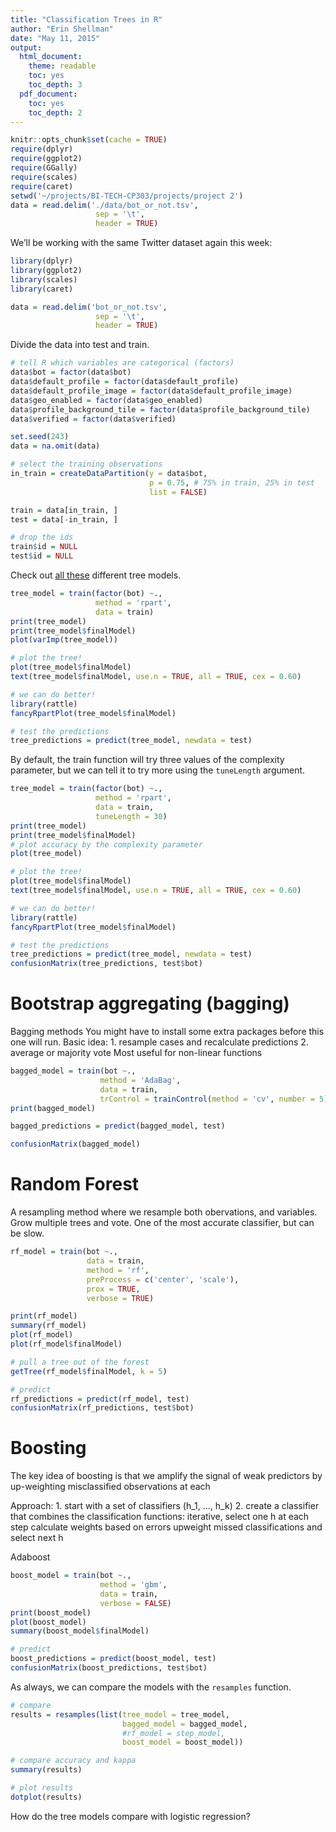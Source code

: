 ```yaml
---
title: "Classification Trees in R"
author: "Erin Shellman"
date: "May 11, 2015"
output:
  html_document:
    theme: readable
    toc: yes
    toc_depth: 3
  pdf_document:
    toc: yes
    toc_depth: 2
---
```


```r
knitr::opts_chunk$set(cache = TRUE)
require(dplyr)
require(ggplot2)
require(GGally)
require(scales)
require(caret)
setwd('~/projects/BI-TECH-CP303/projects/project 2')
data = read.delim('./data/bot_or_not.tsv',
                   sep = '\t',
                   header = TRUE)
```

We'll be working with the same Twitter dataset again this week:
```r
library(dplyr)
library(ggplot2)
library(scales)
library(caret)

data = read.delim('bot_or_not.tsv',
                   sep = '\t',
                   header = TRUE)
```

Divide the data into test and train.
```r
# tell R which variables are categorical (factors)
data$bot = factor(data$bot)
data$default_profile = factor(data$default_profile)
data$default_profile_image = factor(data$default_profile_image)
data$geo_enabled = factor(data$geo_enabled)
data$profile_background_tile = factor(data$profile_background_tile)
data$verified = factor(data$verified)

set.seed(243)
data = na.omit(data)

# select the training observations
in_train = createDataPartition(y = data$bot,
                               p = 0.75, # 75% in train, 25% in test
                               list = FALSE)

train = data[in_train, ]
test = data[-in_train, ]

# drop the ids
train$id = NULL
test$id = NULL
```

Check out [all these](http://topepo.github.io/caret/Tree_Based_Model.html) 
different tree models. 

```r
tree_model = train(factor(bot) ~., 
                   method = 'rpart',
                   data = train)
print(tree_model)
print(tree_model$finalModel)
plot(varImp(tree_model))

# plot the tree!
plot(tree_model$finalModel)
text(tree_model$finalModel, use.n = TRUE, all = TRUE, cex = 0.60)

# we can do better!
library(rattle)
fancyRpartPlot(tree_model$finalModel)

# test the predictions
tree_predictions = predict(tree_model, newdata = test)
```

By default, the train function will try three values of the complexity 
parameter, but we can tell it to try more using the `tuneLength` argument.

```r
tree_model = train(factor(bot) ~., 
                   method = 'rpart',
                   data = train, 
                   tuneLength = 30)
print(tree_model)
print(tree_model$finalModel)
# plot accuracy by the complexity parameter
plot(tree_model)

# plot the tree!
plot(tree_model$finalModel)
text(tree_model$finalModel, use.n = TRUE, all = TRUE, cex = 0.60)

# we can do better!
library(rattle)
fancyRpartPlot(tree_model$finalModel)

# test the predictions
tree_predictions = predict(tree_model, newdata = test)
confusionMatrix(tree_predictions, test$bot)
```

# Bootstrap aggregating (bagging)

Bagging methods You might have to install some extra packages before this one 
will run.
Basic idea:
  1. resample cases and recalculate predictions	
	2. average or majority vote
	Most useful for non-linear functions


```r
bagged_model = train(bot ~.,
                    method = 'AdaBag',
                    data = train,
                    trControl = trainControl(method = 'cv', number = 5))
print(bagged_model)

bagged_predictions = predict(bagged_model, test)

confusionMatrix(bagged_model)
```

# Random Forest

A resampling method where we resample both obervations, and variables. Grow 
multiple trees and vote. One of the most accurate classifier, but can be slow.

```r
rf_model = train(bot ~., 
                 data = train, 
                 method = 'rf',
                 preProcess = c('center', 'scale'),
                 prox = TRUE,
                 verbose = TRUE)

print(rf_model)
summary(rf_model)
plot(rf_model)
plot(rf_model$finalModel)

# pull a tree out of the forest
getTree(rf_model$finalModel, k = 5)

# predict
rf_predictions = predict(rf_model, test)
confusionMatrix(rf_predictions, test$bot)
```

# Boosting 

The key idea of boosting is that we amplify the signal of weak predictors by 
up-weighting misclassified observations at each 

Approach:
	1. start with a set of classifiers (h_1, ..., h_k)
	2. create a classifier that combines the classification functions:
		iterative, select one h at each step
		calculate weights based on errors
		upweight missed classifications and select next h

Adaboost

```r
boost_model = train(bot ~.,
                    method = 'gbm',
                    data = train,
                    verbose = FALSE)
print(boost_model)
plot(boost_model)
summary(boost_model$finalModel)

# predict
boost_predictions = predict(boost_model, test)
confusionMatrix(boost_predictions, test$bot)
```

As always, we can compare the models with the `resamples` function.

```r
# compare
results = resamples(list(tree_model = tree_model, 
                         bagged_model = bagged_model,
                         #rf_model = step_model,
                         boost_model = boost_model))

# compare accuracy and kappa
summary(results)

# plot results
dotplot(results)
```

How do the tree models compare with logistic regression?